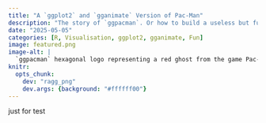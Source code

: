 ```yaml
---
title: "A `ggplot2` and `gganimate` Version of Pac-Man"
description: "The story of `ggpacman`. Or how to build a useless but fun R package to make a GIF of the game Pac-Man."
date: "2025-05-05"
categories: [R, Visualisation, ggplot2, gganimate, Fun]
image: featured.png
image-alt: |
  `ggpacman` hexagonal logo representing a red ghost from the game Pac-Man on a black background with a blue border and `ggpacman` written in yellow below the ghost.
knitr:
  opts_chunk:
    dev: "ragg_png"
    dev.args: {background: "#ffffff00"}
---
```



just for test